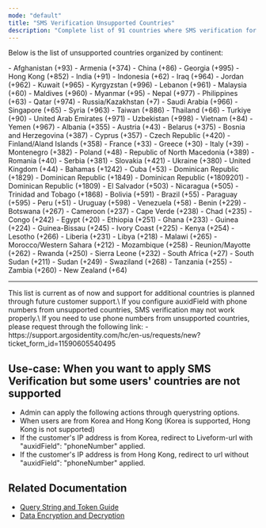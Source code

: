 ```yaml
---
mode: "default"
title: "SMS Verification Unsupported Countries"
description: "Complete list of 91 countries where SMS verification for auxidField phoneNumber feature is not supported."
---
```


Below is the list of unsupported countries organized by continent:

<AccordionGroup>
  <Accordion title="Asia - 29 Countries">
    - Afghanistan (+93)
    - Armenia (+374)
    - China (+86)
    - Georgia (+995)
    - Hong Kong (+852)
    - India (+91)
    - Indonesia (+62)
    - Iraq (+964)
    - Jordan (+962)
    - Kuwait (+965)
    - Kyrgyzstan (+996)
    - Lebanon (+961)
    - Malaysia (+60)
    - Maldives (+960)
    - Myanmar (+95)
    - Nepal (+977)
    - Philippines (+63)
    - Qatar (+974)
    - Russia/Kazakhstan (+7)
    - Saudi Arabia (+966)
    - Singapore (+65)
    - Syria (+963)
    - Taiwan (+886)
    - Thailand (+66)
    - Turkiye (+90)
    - United Arab Emirates (+971)
    - Uzbekistan (+998)
    - Vietnam (+84)
    - Yemen (+967)
  </Accordion>
  
  <Accordion title="Europe - 18 Countries">
    - Albania (+355)
    - Austria (+43)
    - Belarus (+375)
    - Bosnia and Herzegovina (+387)
    - Cyprus (+357)
    - Czech Republic (+420)
    - Finland/Aland Islands (+358)
    - France (+33)
    - Greece (+30)
    - Italy (+39)
    - Montenegro (+382)
    - Poland (+48)
    - Republic of North Macedonia (+389)
    - Romania (+40)
    - Serbia (+381)
    - Slovakia (+421)
    - Ukraine (+380)
    - United Kingdom (+44)
  </Accordion>
  
  <Accordion title="North America/Caribbean - 9 Countries">
    - Bahamas (+1242)
    - Cuba (+53)
    - Dominican Republic (+1829)
    - Dominican Republic (+1849)
    - Dominican Republic (+1809201)
    - Dominican Republic (+1809)
    - El Salvador (+503)
    - Nicaragua (+505)
    - Trinidad and Tobago (+1868)
  </Accordion>
  
  <Accordion title="South America - 6 Countries">
    - Bolivia (+591)
    - Brazil (+55)
    - Paraguay (+595)
    - Peru (+51)
    - Uruguay (+598)
    - Venezuela (+58)
  </Accordion>
  
  <Accordion title="Africa - 28 Countries">
    - Benin (+229)
    - Botswana (+267)
    - Cameroon (+237)
    - Cape Verde (+238)
    - Chad (+235)
    - Congo (+242)
    - Egypt (+20)
    - Ethiopia (+251)
    - Ghana (+233)
    - Guinea (+224)
    - Guinea-Bissau (+245)
    - Ivory Coast (+225)
    - Kenya (+254)
    - Lesotho (+266)
    - Liberia (+231)
    - Libya (+218)
    - Malawi (+265)
    - Morocco/Western Sahara (+212)
    - Mozambique (+258)
    - Reunion/Mayotte (+262)
    - Rwanda (+250)
    - Sierra Leone (+232)
    - South Africa (+27)
    - South Sudan (+211)
    - Sudan (+249)
    - Swaziland (+268)
    - Tanzania (+255)
    - Zambia (+260)
  </Accordion>
  
  <Accordion title="Oceania - 1 Country">
    - New Zealand (+64)
  </Accordion>
</AccordionGroup>

---
<Note>
  This list is current as of now and support for additional countries is planned through future customer support.\
  If you configure auxidField with phone numbers from unsupported countries, SMS verification may not work properly.\
  If you need to use phone numbers from unsupported countries, please request through the following link:
  - https://support.argosidentity.com/hc/en-us/requests/new?ticket_form_id=11590605540495
</Note>

## Use-case: When you want to apply SMS Verification but some users' countries are not supported
- Admin can apply the following actions through querystring options.
- When users are from Korea and Hong Kong (Korea is supported, Hong Kong is not supported)
- If the customer's IP address is from Korea, redirect to Liveform-url with "auxidField": "phoneNumber" applied.
- If the customer's IP address is from Hong Kong, redirect to url without "auxidField": "phoneNumber" applied.



## Related Documentation
- [Query String and Token Guide](/getting-started/en/liveform-url/querystring-and-token-guide)
- [Data Encryption and Decryption](/getting-started/en/encrypt-and-decrypt-data/overview) 